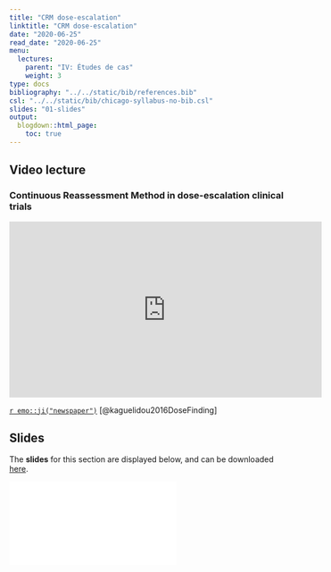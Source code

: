 ```yaml
---
title: "CRM dose-escalation"
linktitle: "CRM dose-escalation"
date: "2020-06-25"
read_date: "2020-06-25"
menu:
  lectures:
    parent: "IV: Études de cas"
    weight: 3
type: docs
bibliography: "../../static/bib/references.bib"
csl: "../../static/bib/chicago-syllabus-no-bib.csl"
slides: "01-slides"
output:
  blogdown::html_page:
    toc: true
---
```


## Video lecture

### Continuous Reassessment Method in dose-escalation clinical trials
<iframe width="560" height="315" src="https://www.youtube.com/embed/25q4DbuB6EU" frameborder="0" allow="accelerometer; autoplay; encrypted-media; gyroscope; picture-in-picture" allowfullscreen></iframe>

[`r emo::ji("newspaper")`](/readings/Kaguelidou2016_PlosOne.pdf) [@kaguelidou2016DoseFinding]


## Slides

The **slides** for this section are displayed below, and can be downloaded [here](/slides/slidesAppCRM.pdf).

<html>
<body>
  <object data="/slides/slidesAppCRM.pdf##view=fit" type="application/pdf" width="420" height="237">
        <embed src="/slides/slidesAppCRM.pdf##view=fit" type="application/pdf"/>
  </object>
</body>
</html>
